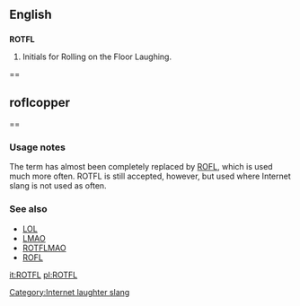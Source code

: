 ==English==

==={{initialism}}===
'''ROTFL'''

# {{context|internet slang}} Initials for Rolling on the Floor Laughing.


== 
== '''roflcopper''' == ==

===Usage notes===
The term has almost been completely replaced by [[ROFL]], which is used much more often. ROTFL is still accepted, however, but used where Internet slang is not used as often.

===See also===
*[[LOL]]
*[[LMAO]]
*[[ROTFLMAO]]
*[[ROFL]]
[[Category:Internet laughter slang]]

[[it:ROTFL]]
[[pl:ROTFL]]